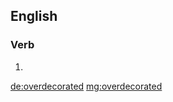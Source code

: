 ==English==

===Verb===
{{head|en|verb form}}

# {{en-past of|overdecorate}}

[[de:overdecorated]]
[[mg:overdecorated]]